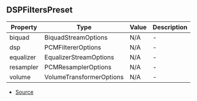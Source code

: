 ## DSPFiltersPreset


| Property | Type | Value | Description |
| ----------- | ----------- | ----------- | ----------- |
| biquad | BiquadStreamOptions | N/A | - |
| dsp | PCMFiltererOptions | N/A | - |
| equalizer | EqualizerStreamOptions | N/A | - |
| resampler | PCMResamplerOptions | N/A | - |
| volume | VolumeTransformerOptions | N/A | - |


- [Source](https://github.com/Androz2091/discord-player/blob/1a12f69/packages/equalizer/src/FiltersChainBuilder.ts#L7)